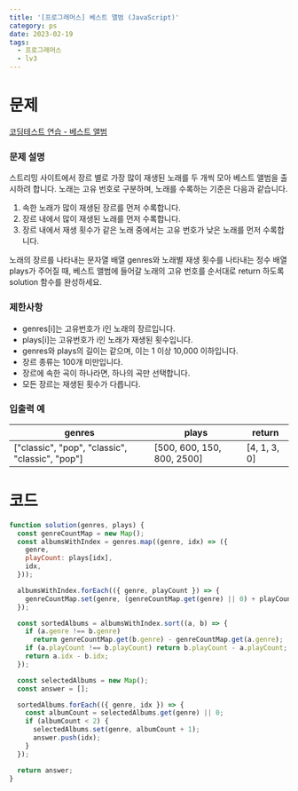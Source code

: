 ```yaml
---
title: '[프로그래머스] 베스트 앨범 (JavaScript)'
category: ps
date: 2023-02-19
tags:
  - 프로그래머스
  - lv3
---
```


# 문제

[코딩테스트 연습 - 베스트 앨범](https://school.programmers.co.kr/learn/courses/30/lessons/42579)

### 문제 설명

스트리밍 사이트에서 장르 별로 가장 많이 재생된 노래를 두 개씩 모아 베스트 앨범을 출시하려 합니다. 노래는 고유 번호로 구분하며, 노래를 수록하는 기준은 다음과 같습니다.

1. 속한 노래가 많이 재생된 장르를 먼저 수록합니다.
2. 장르 내에서 많이 재생된 노래를 먼저 수록합니다.
3. 장르 내에서 재생 횟수가 같은 노래 중에서는 고유 번호가 낮은 노래를 먼저 수록합니다.

노래의 장르를 나타내는 문자열 배열 genres와 노래별 재생 횟수를 나타내는 정수 배열 plays가 주어질 때, 베스트 앨범에 들어갈 노래의 고유 번호를 순서대로 return 하도록 solution 함수를 완성하세요.

### 제한사항

- genres[i]는 고유번호가 i인 노래의 장르입니다.
- plays[i]는 고유번호가 i인 노래가 재생된 횟수입니다.
- genres와 plays의 길이는 같으며, 이는 1 이상 10,000 이하입니다.
- 장르 종류는 100개 미만입니다.
- 장르에 속한 곡이 하나라면, 하나의 곡만 선택합니다.
- 모든 장르는 재생된 횟수가 다릅니다.

### 입출력 예

| genres                                          | plays                      | return       |
| ----------------------------------------------- | -------------------------- | ------------ |
| ["classic", "pop", "classic", "classic", "pop"] | [500, 600, 150, 800, 2500] | [4, 1, 3, 0] |

# 코드

```jsx
function solution(genres, plays) {
  const genreCountMap = new Map();
  const albumsWithIndex = genres.map((genre, idx) => ({
    genre,
    playCount: plays[idx],
    idx,
  }));

  albumsWithIndex.forEach(({ genre, playCount }) => {
    genreCountMap.set(genre, (genreCountMap.get(genre) || 0) + playCount);
  });

  const sortedAlbums = albumsWithIndex.sort((a, b) => {
    if (a.genre !== b.genre)
      return genreCountMap.get(b.genre) - genreCountMap.get(a.genre);
    if (a.playCount !== b.playCount) return b.playCount - a.playCount;
    return a.idx - b.idx;
  });

  const selectedAlbums = new Map();
  const answer = [];

  sortedAlbums.forEach(({ genre, idx }) => {
    const albumCount = selectedAlbums.get(genre) || 0;
    if (albumCount < 2) {
      selectedAlbums.set(genre, albumCount + 1);
      answer.push(idx);
    }
  });

  return answer;
}
```
